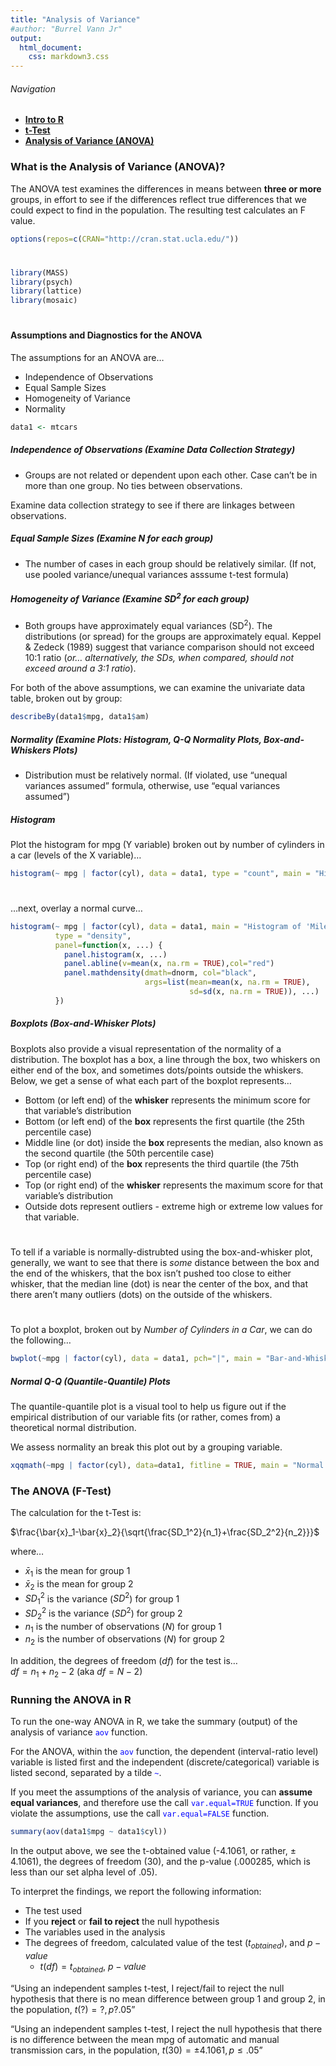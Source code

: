 ```yaml
---
title: "Analysis of Variance"
#author: "Burrel Vann Jr"
output: 
  html_document: 
    css: markdown3.css
---
```



###### Navigation

* [**Intro to R**](Intro-and-Univariate-Statistics.html)
* [**t-Test**](t-test.html)
* [**Analysis of Variance (ANOVA)**](anova.html)


### What is the Analysis of Variance (ANOVA)?

The ANOVA test examines the differences in means between **three or more** groups, in effort to see if the differences reflect true differences that we could expect to find in the population. The resulting test calculates an F value.  



```r
options(repos=c(CRAN="http://cran.stat.ucla.edu/"))
```

# 


```r
library(MASS)
library(psych)
library(lattice)
library(mosaic)
```

#

#### Assumptions and Diagnostics for the ANOVA

The assumptions for an ANOVA are...

* Independence of Observations
* Equal Sample Sizes
* Homogeneity of Variance
* Normality

```r
data1 <- mtcars
```


##### Independence of Observations (Examine Data Collection Strategy)
* Groups are not related or dependent upon each other. Case can’t be in more than one group. No ties between observations.

Examine data collection strategy to see if there are linkages between observations. 

##### Equal Sample Sizes (Examine N for each group)
* The number of cases in each group should be relatively similar. (If not, use pooled variance/unequal variances asssume t-test formula)

##### Homogeneity of Variance (Examine SD^2^ for each group)
* Both groups have approximately equal variances (SD^2^). The distributions (or spread) for the groups are approximately equal. Keppel & Zedeck (1989) suggest that variance comparison should not exceed 10:1 ratio (*or... alternatively, the SDs, when compared, should not exceed around a 3:1 ratio*). 

For both of the above assumptions, we can examine the univariate data table, broken out by group:

```r
describeBy(data1$mpg, data1$am)
```


##### Normality (Examine Plots: Histogram, Q-Q Normality Plots, Box-and-Whiskers Plots)
* Distribution must be relatively normal. (If violated, use “unequal variances assumed” formula, otherwise, use “equal variances assumed”)



##### Histogram

Plot the histogram for mpg (Y variable) broken out by number of cylinders in a car (levels of the X variable)...  

```r
histogram(~ mpg | factor(cyl), data = data1, type = "count", main = "Histogram of 'Miles per Gallon' by 'Number of Cylinders'")
```

#

...next, overlay a normal curve...

```r
histogram(~ mpg | factor(cyl), data = data1, main = "Histogram of 'Miles per Gallon' by 'Number of Cylinders'", 
          type = "density", 
          panel=function(x, ...) {
            panel.histogram(x, ...)
            panel.abline(v=mean(x, na.rm = TRUE),col="red")
            panel.mathdensity(dmath=dnorm, col="black", 
                              args=list(mean=mean(x, na.rm = TRUE),
                                        sd=sd(x, na.rm = TRUE)), ...)            
          }) 
```


##### Boxplots (Box-and-Whisker Plots)

Boxplots also provide a visual representation of the normality of a distribution. The boxplot has a box, a line through the box, two whiskers on either end of the box, and sometimes dots/points outside the whiskers. Below, we get a sense of what each part of the boxplot represents...

+ Bottom (or left end) of the **whisker** represents the minimum score for that variable's distribution
+ Bottom (or left end) of the **box** represents the first quartile (the 25th percentile case)
+ Middle line (or dot) inside the **box** represents the median, also known as the second quartile (the 50th percentile case)
+ Top (or right end) of the **box** represents the third quartile (the 75th percentile case)
+ Top (or right end) of the **whisker** represents the maximum score for that variable's distribution
+ Outside dots represent outliers - extreme high or extreme low values for that variable. 

#
#

To tell if a variable is normally-distrubted using the box-and-whisker plot, generally, we want to see that there is *some* distance between the box and the end of the whiskers, that the box isn't pushed too close to either whisker, that the median line (dot) is near the center of the box, and that there aren't many outliers (dots) on the outside of the whiskers.

#


To plot a boxplot, broken out by *Number of Cylinders in a Car*, we can do the following...


```r
bwplot(~mpg | factor(cyl), data = data1, pch="|", main = "Bar-and-Whisker Plot of 'Miles per Gallon' by 'Number of Cylinders'")
```


##### Normal Q-Q (Quantile-Quantile) Plots

The quantile-quantile plot is a visual tool to help us figure out if the empirical distribution of our variable fits (or rather, comes from) a theoretical normal distribution.

We assess normality an break this plot out by a grouping variable. 

```r
xqqmath(~mpg | factor(cyl), data=data1, fitline = TRUE, main = "Normal Q-Q Plot of 'Miles per Gallon' by 'Number of Cylinders'", xlab = "Expected Normal")
```


### The ANOVA (F-Test)

The calculation for the t-Test is:

 $\frac{\bar{x}_1-\bar{x}_2}{\sqrt{\frac{SD_1^2}{n_1}+\frac{SD_2^2}{n_2}}}$
 
where... <br>

* $\bar{x}_1$ is the mean for group 1 <br>
* $\bar{x}_2$ is the mean for group 2 <br>
* $SD_1^2$ is the variance ($SD^2$) for group 1 <br>
* $SD_2^2$ is the variance ($SD^2$) for group 2 <br>
* $n_1$ is the number of observations ($N$) for group 1 <br>
* $n_2$ is the number of observations ($N$) for group 2 <br>

In addition, the degrees of freedom ($df$) for the test is...<br> 
$df = n_1 + n_2 -2$ (aka $df = N-2$)


### Running the ANOVA in R


To run the one-way ANOVA in R, we take the summary (output) of the analysis of variance <span style="color:blue">`aov`</span> function.

For the ANOVA, within the <span style="color:blue">`aov`</span> function, the dependent (interval-ratio level) variable is listed first and the independent (discrete/categorical) variable is listed second, separated by a tilde <span style="color:blue">`~`</span>. 

If you meet the assumptions of the analysis of variance, you can **assume equal variances**, and therefore use the call <span style="color:blue">`var.equal=TRUE`</span> function. If you violate the assumptions, use the call <span style="color:blue">`var.equal=FALSE`</span> function.


```r
summary(aov(data1$mpg ~ data1$cyl))
```

In the output above, we see the t-obtained value (-4.1061, or rather, $\pm$ 4.1061), the degrees of freedom (30), and the p-value (.000285, which is less than our set alpha level of .05).

To interpret the findings, we report the following information:

* The test used
* If you **reject** or **fail to reject** the null hypothesis
* The variables used in the analysis
* The degrees of freedom, calculated value of the test ($t_{obtained}$), and $p-value$
  + $t(df) = t_{obtained}$, $p-value$

“Using an independent samples t-test, I reject/fail to reject the null hypothesis that there is no mean difference between group 1 and group 2, in the population, $t(?) = ?, p ? .05$” 

“Using an independent samples t-test, I reject the null hypothesis that there is no difference between the mean mpg of automatic and manual transmission cars, in the population, $t(30) = \pm 4.1061, p \leq .05$” 


<br><br><br>
